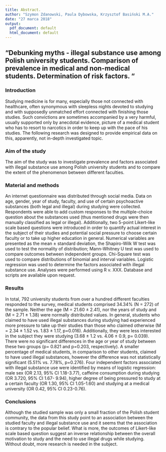 ```yaml
---
title: Abstract.
author: "Szymon Zdanowski, Paula Dybowska, Krzysztof Basiński M.A."
date: "27 marca 2018"
output:
  pdf_document: default
  html_document: default
---
```

## “Debunking myths - illegal substance use among Polish university students. Comparison of prevalence in medical and non-medical students. Determination of risk factors. “  

### Introduction  
Studying medicine is for many, especially those not connected with healthcare, often synonymous with sleepless nights devoted to studying and with supposedly unmatched effort connected with finishing those studies. Such convictions are sometimes accompanied by a very harmful, usually supported only by anecdotal evidence, picture of a medical student who has to resort to narcotics in order to keep up with the pace of his studies. The following research was designed to provide empirical data on this, apparently, not in-depth investigated topic.   

### Aim of the study
The aim of the study was to investigate prevalence and factors associated with illegal substance use among Polish university students and to compare the extent of the phenomenon between different faculties.  

### Material and methods
An internet questionnaire was distributed through social media. Data on age, gender, year of study, faculty, and use of certain psychoactive substances (both legal and illegal) during studying were collected. Respondents were able to add custom responses to the multiple-choice question about the substances used (thus mentioned drugs were then manually classified as legal or illegal). Additionally, two 5-point Likert-like scale based questions were introduced in order to quantify actual interest in the subject of their studies and potential social pressure to choose certain faculty or to take up higher education in general. Numerical variables are presented as the mean ± standard deviation, the Shapiro-Wilk W test was used to test the normality of distribution; Mann-Whitney U test was used to compare outcomes between independent groups. Chi-Square test was used to compare distributions of binomial and interval variables. Logistic regression was used to determine the factors associated with illegal substance use. Analyses were performed using R v. XXX. Database and scripts are available upon request.  

### Results  
In total, 792 university students from over a hundred different faculties responded to the survey, medical students comprised 34.34% (N = 272) of the sample. Neither the age (M = 21.60 ± 2.41), nor the years of study and (M = 2.71 ± 1.38) were normally distributed values. In general, students who claimed to have used illegal substances during studying had experienced more pressure to take up their studies than those who claimed otherwise (M = 2.34 ± 1.52 vs. 1.83 ± 1.17, p=0.016). Additionally, they were less interested in the subject they were studying (3.68 ± 1.2 vs. 4.06 ± 0.9, p= 0.039). There were no significant differences in the age or year of study between these two groups (p= 0.821 and p=0.203, respectively). A smaller percentage of medical students, in comparison to other students, claimed to have used illegal substances, however the difference was not statistically significant (5.51% vs. 7.78%, p=0.276). Four independent factors associated with illegal substance use were identified by means of logistic regression: male sex (OR 2.13, 95% CI 1.18-3.77), caffeine consumption during studying (OR 3.720, 95% CI 1.67- 9.94), higher degree of being pressured to study at a certain faculty (OR 1.30, 95% CI 1.05-1.60) and studying at a medical university (OR 0.42, 95% CI 0.23-0.76).  

### Conclusions  

Although the studied sample was only a small fraction of the Polish student community, the data from this study point to an association between the studied faculty and illegal substance use and it seems that the association is contrary to the popular belief. What is more, the outcomes of Likert-like scale based question suggest an inverse relationship between the overall motivation to study and the need to use illegal drugs while studying. Without doubt, more research is needed in the subject. 
